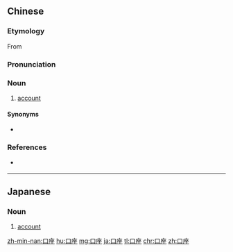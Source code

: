 ==Chinese==
{{zh-forms}}

===Etymology===
From {{etyl|ja|nan}} {{ja-l|口座}}

===Pronunciation===
{{zh-pron
|mn=kháu-chō
|cat=n
}}

===Noun===
{{zh-noun}}

# [[account]] {{gloss|a registry of pecuniary transactions}}

====Synonyms====
* {{zh-l|戶頭}}

===References===
* {{qualifier|Min Nan}} {{thcwd|416}}

----

==Japanese==
{{ja-kanjitab|こう|ざ|yomi=o}}

===Noun===
{{ja-noun|こうざ}}

# [[account]] {{gloss|a registry of pecuniary transactions}}

[[zh-min-nan:口座]]
[[hu:口座]]
[[mg:口座]]
[[ja:口座]]
[[tl:口座]]
[[chr:口座]]
[[zh:口座]]